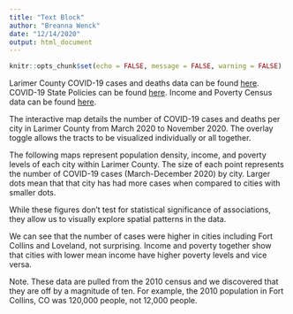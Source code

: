 ```yaml
---
title: "Text Block"
author: "Breanna Wenck"
date: "12/14/2020"
output: html_document
---
```


```r
knitr::opts_chunk$set(echo = FALSE, message = FALSE, warning = FALSE)
```


Larimer County COVID-19 cases and deaths data can be found [here](https://www.larimer.org/health/communicable-disease/coronavirus-covid-19/larimer-county-positive-covid-19-numbers). 
COVID-19 State Policies can be found [here](https://healthdata.gov/dataset/covid-19-state-and-county-policy-orders).
Income and Poverty Census data can be found [here](https://data-cdphe.opendata.arcgis.com/datasets/). 

The interactive map details the number of COVID-19 cases and deaths per city in 
Larimer County from March 2020 to November 2020. The overlay toggle allows the 
tracts to be visualized individually or all together. 

The following maps represent population density, income, and poverty levels 
of each city within Larimer County. The size of each point represents the 
number of COVID-19 cases (March-December 2020) by city. Larger dots mean that 
that city has had more cases when compared to cities with smaller dots.

While these figures don't test for statistical significance of associations, 
they allow us to visually explore spatial patterns in the data.

We can see that the number of cases were higher in cities including 
Fort Collins and Loveland, not surprising. Income and poverty together show 
that cities with lower mean income have higher poverty levels and vice versa. 

Note. These data are pulled from the 2010 census and we discovered that they 
are off by a magnitude of ten. For example, the 2010 population in 
Fort Collins, CO was 120,000 people, not 12,000 people.


